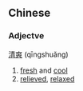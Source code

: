 ==Chinese==
===Adjectve===
[[清]][[爽]] (qīngshuǎng)

# [[fresh]] and [[cool]]
# [[relieved]], [[relaxed]]